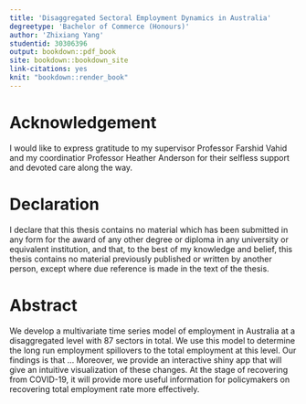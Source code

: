 ```yaml
---
title: 'Disaggregated Sectoral Employment Dynamics in Australia'
degreetype: 'Bachelor of Commerce (Honours)'
author: 'Zhixiang Yang'
studentid: 30306396
output: bookdown::pdf_book
site: bookdown::bookdown_site
link-citations: yes
knit: "bookdown::render_book"
---
```


<!-- 
This file should be left empty other than the header above.

The thesis contents are contained in the other Rmd files: `01-chap1.Rmd `, `02-chap2.Rmd`, `A-appA.Rmd`, etc. Add new Rmd files as required. You'll need to edit the `_bookdown.yml` file to set the order in which you'd like them to appear.

If you have specific LaTeX packages to add, put them in `monashthesis.tex`.

You will need to ensure you have installed the `knitr` and `bookdown` packages for R.

You will also need LaTeX installed on your computer.
-->






# Acknowledgement {-}

I would like to express gratitude to my supervisor Professor Farshid Vahid and my coordinatior Professor Heather Anderson for their selfless support and devoted care along the way.







# Declaration {-}


I declare that this thesis contains no material which has been submitted in any form for the award of any other degree or diploma in any university or equivalent institution, and that, to the best of my knowledge and belief, this thesis contains no material previously published or written by another person, except where due reference is made in the text of the thesis.

# Abstract {-}


We develop a multivariate time series model of employment in Australia at a disaggregated level with 87 sectors in total. We use this model to determine the long run employment spillovers to the total employment at this level. Our findings is that ... Moreover, we provide an interactive shiny app that will give an intuitive visualization of these changes. At the stage of recovering from COVID-19, it will provide more useful information for policymakers on recovering total employment rate more effectively. 




